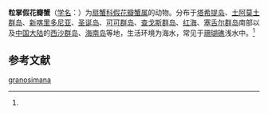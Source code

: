 {{Speciesbox
| name = 粒掌假花瓣蟹
| status = 
| status_system = 
| image = 
| genus = Pseudoliomera
| species = granosimana
| authority = (A. Milne-Edwards, 1865)<ref name='id11776'>{{cite web| url =http://www.bioinfo.cn/db05/BjdwSpecies.php?action=view&id=11776| title =粒掌假花瓣蟹| work =《中国动物物种编目数据库》| publisher =中国科学院微生物研究所| author =中国科学院动物研究所| accessdate =2009-04-28| deadurl =yes| archiveurl =https://web.archive.org/web/20160305040635/http://www.bioinfo.cn/db05/BjdwSpecies.php?action=view&id=11776| archivedate =2016-03-05}}</ref>
}}

'''粒掌假花瓣蟹'''（[[学名|学名]]：{{lang|la|''Pseudoliomera granosimana''}}）为[[扇蟹科|扇蟹科]][[假花瓣蟹属|假花瓣蟹属]]的动物。分布于[[塔希提岛|塔希提岛]]、[[土阿莫土群岛|土阿莫土群岛]]、[[新喀里多尼亚|新喀里多尼亚]]、[[圣诞岛|圣诞岛]]、[[可可群岛|可可群岛]]、[[查戈斯群岛|查戈斯群岛]]、[[红海|红海]]、[[塞舌尔群岛|塞舌尔群岛]]南部以及[[中国大陆|中国大陆]]的[[西沙群岛|西沙群岛]]、[[海南岛|海南岛]]等地，生活环境为海水，常见于[[珊瑚礁|珊瑚礁]]浅水中。<ref name='id11776'/>

== 参考文献 ==
{{reflist}}

{{Wikispecies|Pseudoliomera granosimana}}
{{Taxonbar|from=Q14191855}}

[[Category:假花瓣蟹属|granosimana]]


{{螃蟹小作品}}